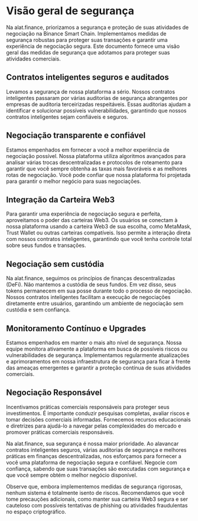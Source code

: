 # Visão geral de segurança

Na alat.finance, priorizamos a segurança e proteção de suas atividades de negociação na Binance Smart Chain. Implementamos medidas de segurança robustas para proteger suas transações e garantir uma experiência de negociação segura. Este documento fornece uma visão geral das medidas de segurança que adotamos para proteger suas atividades comerciais.

## Contratos inteligentes seguros e auditados

Levamos a segurança de nossa plataforma a sério. Nossos contratos inteligentes passaram por várias auditorias de segurança abrangentes por empresas de auditoria terceirizadas respeitáveis. Essas auditorias ajudam a identificar e solucionar possíveis vulnerabilidades, garantindo que nossos contratos inteligentes sejam confiáveis e seguros.

## Negociação transparente e confiável

Estamos empenhados em fornecer a você a melhor experiência de negociação possível. Nossa plataforma utiliza algoritmos avançados para analisar várias trocas descentralizadas e protocolos de roteamento para garantir que você sempre obtenha as taxas mais favoráveis e as melhores rotas de negociação. Você pode confiar que nossa plataforma foi projetada para garantir o melhor negócio para suas negociações.

## Integração da Carteira Web3

Para garantir uma experiência de negociação segura e perfeita, aproveitamos o poder das carteiras Web3. Os usuários se conectam à nossa plataforma usando a carteira Web3 de sua escolha, como MetaMask, Trust Wallet ou outras carteiras compatíveis. Isso permite a interação direta com nossos contratos inteligentes, garantindo que você tenha controle total sobre seus fundos e transações.

## Negociação sem custódia

Na alat.finance, seguimos os princípios de finanças descentralizadas (DeFi). Não mantemos a custódia de seus fundos. Em vez disso, seus tokens permanecem em sua posse durante todo o processo de negociação. Nossos contratos inteligentes facilitam a execução de negociações diretamente entre usuários, garantindo um ambiente de negociação sem custódia e sem confiança.

## Monitoramento Contínuo e Upgrades

Estamos empenhados em manter o mais alto nível de segurança. Nossa equipe monitora ativamente a plataforma em busca de possíveis riscos ou vulnerabilidades de segurança. Implementamos regularmente atualizações e aprimoramentos em nossa infraestrutura de segurança para ficar à frente das ameaças emergentes e garantir a proteção contínua de suas atividades comerciais.

## Negociação Responsável

Incentivamos práticas comerciais responsáveis para proteger seus investimentos. É importante conduzir pesquisas completas, avaliar riscos e tomar decisões comerciais informadas. Fornecemos recursos educacionais e diretrizes para ajudá-lo a navegar pelas complexidades do mercado e promover práticas comerciais responsáveis.

Na alat.finance, sua segurança é nossa maior prioridade. Ao alavancar contratos inteligentes seguros, várias auditorias de segurança e melhores práticas em finanças descentralizadas, nos esforçamos para fornecer a você uma plataforma de negociação segura e confiável. Negocie com confiança, sabendo que suas transações são executadas com segurança e que você sempre obtém o melhor negócio disponível.

Observe que, embora implementemos medidas de segurança rigorosas, nenhum sistema é totalmente isento de riscos. Recomendamos que você tome precauções adicionais, como manter sua carteira Web3 segura e ser cauteloso com possíveis tentativas de phishing ou atividades fraudulentas no espaço criptográfico.